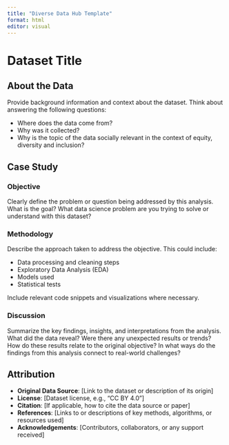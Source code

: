```yaml
---
title: "Diverse Data Hub Template"
format: html
editor: visual
---
```


# Dataset Title

## About the Data

Provide background information and context about the dataset. Think about answering the following questions:

-   Where does the data come from?
-   Why was it collected?
-   Why is the topic of the data socially relevant in the context of equity, diversity and inclusion?

## Case Study

### Objective

Clearly define the problem or question being addressed by this analysis. What is the goal? What data science problem are you trying to solve or understand with this dataset?

### Methodology

Describe the approach taken to address the objective. This could include: 

- Data processing and cleaning steps 
- Exploratory Data Analysis (EDA) 
- Models used 
- Statistical tests

Include relevant code snippets and visualizations where necessary.

### Discussion

Summarize the key findings, insights, and interpretations from the analysis. What did the data reveal? Were there any unexpected results or trends? How do these results relate to the original objective? In what ways do the findings from this analysis connect to real-world challenges?

## Attribution

-   **Original Data Source**: \[Link to the dataset or description of its origin\]\
-   **License**: \[Dataset license, e.g., "CC BY 4.0"\]\
-   **Citation**: \[If applicable, how to cite the data source or paper\]\
-   **References**: \[Links to or descriptions of key methods, algorithms, or resources used\]\
-   **Acknowledgements**: \[Contributors, collaborators, or any support received\]

